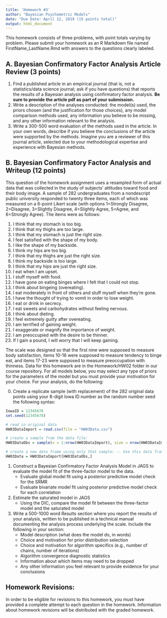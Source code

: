```yaml
---
title: 'Homework #3'
author: "Bayesian Psychometric Models"
date: "Due Date: April 12, 2019 (15 points total)"
output: html_document
---
```


This homework consists of three problems, with point totals varying by problem. Please submit your homework as an R Markdown file named FirstName_LastName.Rmd with answers to the questions clearly labeled. 

## A. Bayesian Confirmatory Factor Analysis Article Review (3 points)

1. Find a published article in an empirical journal (that is, not a statistics/data science journal; ask if you have questions) that reports the results of a Bayesian analysis using confirmatory factor analysis. **Be sure to provide the article pdf as part of your submission.**
2.  Write a description of the analyses conducted: the model(s) used, the priors chosen (and the justification for those choices), any model comparison methods used, any information you believe to be missing, and any other information relevant to the analysis.
3.  Write a 300-500 word evaluation of the methods used in the article. In your own words, describe if you believe the conclusions of the article were supported by the methods. Imagine you are a reviewer of this journal article, selected due to your methodological expertise and experience with Bayesian methods.

## B. Bayesian Confirmatory Factor Analysis and Writeup (12 points)

This question of the homework assignment uses a resampled form of actual data that was collected in the study of subjects' attitudes toward food and their body image. A sample of 282 undergraduates from a nondescript public university responded to twenty three items, each of which was measured on a 6-point Likert scale (with options 1=Strongly Disagree, 2=Disagree, 3=Slightly Disagree, 4=Slightly Agree, 5=Agree, and 6=Strongly Agree). The items were as follows:

1. 	I think that my stomach is too big.       
2. 	I think that my thighs are too large.
3.	I think that my stomach is just the right size.
4.	I feel satisfied with the shape of my body.
5.  I like the shape of my backside.
6.  I think my hips are too big.
7.  I think that my thighs are just the right size.
8.  I think my backside is too large.
9.  I think that my hips are just the right size.
10. I eat when I am upset.
11. I stuff myself with food.
12. I have gone on eating binges where I felt that I could not stop.
13. I think about bingeing (overeating).
14. I eat moderately in front of others and stuff myself when they’re gone.
15. I have the thought of trying to vomit in order to lose weight.
16. I eat or drink in secrecy.
17. I eat sweets and carbohydrates without feeling nervous.
18. I think about dieting.
19. I feel extremely guilty after overeating.
20. I am terrified of gaining weight.
21. I exaggerate or magnify the importance of weight.
22. I am preoccupied with the desire to be thinner.
23. If I gain a pound, I will worry that I will keep gaining.

The scale was designed so that the first nine were supposed to measure body satisfaction, items 10-16 were supposed to measure tendency to binge eat, and items 17-23 were supposed to measure preoccupation with thinness. Data for this homework are in the Homework/HW02 folder in our course repository. For all models below, you may select any type of priors for the parameters of the model but you must provide your motivation for your choice. For your analysis, do the following:

0. Create a replicate sample (with replacement) of the 282 original data points using your 8-digit Iowa ID number as the random number seed the following syntax:
```r
IowaID = 12345678
set.seed(12345678)

# read in original data
HW03DataImport = read.csv(file = "HW03Data.csv")

# create a sample from the data file:
HW03DataObs = sample(x = 1:nrow(HW03DataImport), size = nrow(HW03DataImport), replace = TRUE)

# create a new data frame using only that sample: -- Use this data frame in all analyses
HW03Data = HW03DataImport[HW03DataObs,]

```

1. Construct a Bayesian Confirmatory Factor Analysis Model in JAGS to evaluate the model fit of the three-factor model to the data.
    - Evaluate global model fit using a posterior predictive model check for the SRMR
    - Evaluate bivariate model fit using posterior predictive model check for each correlation
2. Estimate the saturated model in JAGS
    - Using the DIC, compare the model fit between the three-factor model and the saturated model 
3. Write a 500-1000 word Results section where you report the results of your analysis, written to be published in a technical manual documenting the analysis process underlying the scale. Include the following in your section:
    - Model description (what does the model do, in words)
    - Choice and motivation for prior distribution selection
    - Choice and motivation for algorithm specifics (e.g., number of chains, number of iterations)
    - Algorithm convergence diagnostic statistics
    - Information about which items may need to be dropped
    - Any other information you feel relevant to provide evidence for your conclusions

## Homework Revisions:

In order to be eligible for revisions to this homework, you must have provided a complete attempt to each question in the homework. Information about homework revisions will be distributed with the graded homework.


